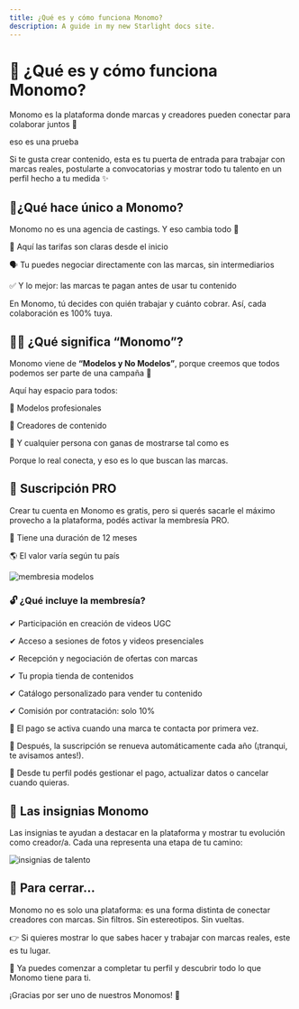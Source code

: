 ```yaml
---
title: ¿Qué es y cómo funciona Monomo?
description: A guide in my new Starlight docs site.
---
```


# 🌟 ¿Qué es y cómo funciona Monomo?

Monomo es la plataforma donde marcas y creadores pueden conectar para colaborar juntos 🤝

eso es una prueba

Si te gusta crear contenido, esta es tu puerta de entrada para trabajar con marcas reales, postularte a convocatorias y mostrar todo tu talento en un perfil hecho a tu medida ✨


## 💎¿Qué hace único a Monomo?

Monomo no es una agencia de castings. Y eso cambia todo 👀

💸 Aquí las tarifas son claras desde el inicio

🗣️ Tu puedes negociar directamente con las marcas, sin intermediarios

✅ Y lo mejor: las marcas te pagan antes de usar tu contenido

En Monomo, tú decides con quién trabajar y cuánto cobrar. Así, cada colaboración es 100% tuya.

## 🙋‍♀️ ¿Qué significa “Monomo”?

Monomo viene de **“Modelos y No Modelos”**, porque creemos que todos podemos ser parte de una campaña 💅

Aquí hay espacio para todos:

📸 Modelos profesionales

📱 Creadores de contenido

🤳 Y cualquier persona con ganas de mostrarse tal como es

Porque lo real conecta, y eso es lo que buscan las marcas.

## 💼 Suscripción PRO

Crear tu cuenta en Monomo es gratis, pero si querés sacarle el máximo provecho a la plataforma, podés activar la membresía PRO. 

📅 Tiene una duración de 12 meses

🌎 El valor varía según tu país

![membresia modelos](/images/membresia-modelo.png)

### 🔓 ¿Qué incluye la membresía?

<div style={{
  borderLeft: '6px solid #fe5b4c',
  borderRadius: '12px',
  padding: '16px',
  backgroundColor: '#fff',
  boxShadow: '0 2px 8px rgba(0,0,0,0.05)',
  marginBottom: '16px',
  lineHeight: '1.8'
}}>
  <p style={{ margin: 0 }}>✔ Participación en creación de videos UGC</p>
  <p style={{ margin: 0 }}>✔ Acceso a sesiones de fotos y videos presenciales</p>
  <p style={{ margin: 0 }}>✔ Recepción y negociación de ofertas con marcas</p>
  <p style={{ margin: 0 }}>✔ Tu propia tienda de contenidos</p>
  <p style={{ margin: 0 }}>✔ Catálogo personalizado para vender tu contenido</p>
  <p style={{ margin: 0 }}>✔ Comisión por contratación: solo 10%</p>
</div>

🖖 El pago se activa cuando una marca te contacta por primera vez.

🔁 Después, la suscripción se renueva automáticamente cada año (¡tranqui, te avisamos antes!).

📱 Desde tu perfil podés gestionar el pago, actualizar datos o cancelar cuando quieras.


## 🏅 Las insignias Monomo

Las insignias te ayudan a destacar en la plataforma y mostrar tu evolución como creador/a. Cada una representa una etapa de tu camino:

![insignias de talento](/images/insginias-talento.png)

## 🎯 Para cerrar…

Monomo no es solo una plataforma: es una forma distinta de conectar creadores con marcas. Sin filtros. Sin estereotipos. Sin vueltas.

👉 Si quieres mostrar lo que sabes hacer y trabajar con marcas reales, este es tu lugar.

🎥 Ya puedes comenzar a completar tu perfil y descubrir todo lo que Monomo tiene para ti.


¡Gracias por ser uno de nuestros Monomos! 💜


